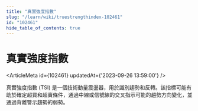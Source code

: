 ```yaml
---
title: "真實強度指數"
slug: "/learn/wiki/truestrengthindex-102461"
id: "102461"
hide_table_of_contents: true
---
```



# 真實強度指數

<ArticleMeta id={102461} updatedAt={'2023-09-26 13:59:00'} />
<div className='border-solid border-b border-t-0 my-4 border-[var(--ifm-color-gray-300)]' />

真實強度指數 (TSI) 是一個技術動量震盪器，用於識別趨勢和反轉。該指標可能有助於確定超買和超賣條件，通過中線或信號線的交叉指示可能的趨勢方向變化，並通過背離警示趨勢的弱勢。
